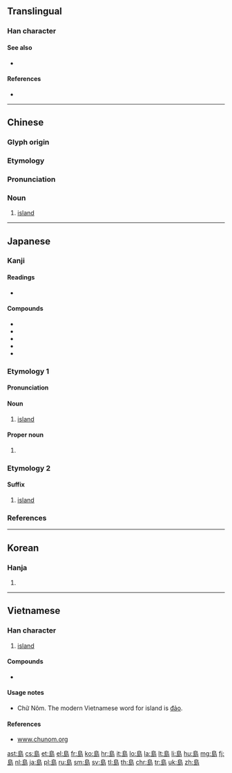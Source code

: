 {{also|岛|嶋|嶌|嶹}}
==Translingual==

===Han character===
{{Han char|rn=46|rad=山|as=07|sn=10|four=27727|canj=HAYU}}

====See also====
* {{l|mul|sc=Hani|嶼}}

====References====
* {{Han ref|kx=0312.040|dkj=08108|dj=0612.110|hdz=10775.140|uh=5CF6|ud=23798|bh=AE71|bd=44657}}

----

==Chinese==
{{zh-forms|s=岛|alt=嶋,嶌}}

===Glyph origin===
{{Han compound|鳥|山|ls=psc|c1=p|c2=s|t2=mountain}}

===Etymology===
{{rfe|zh}}

===Pronunciation===
{{zh-pron
|m=dǎo
|ma=y
|c=dou2
|h=pfs=tó
|mn=xm,zz,tn,kh,km,tc:tó/qz,tp,hc,yl,mg,lk,sx:tó͘
|md=dō̤
|w=2tau
|mc=y
|oc=y
|cat=n
}}

===Noun===
{{zh-noun}}

# [[island]]

{{zh-cat|Elementary}}

----

==Japanese==

===Kanji===
{{ja-kanji|grade=3|rs=山07}}

====Readings====
* {{ja-readings|goon=[[とう]] (tō)|kanon=[[とう]] (tō)|nanori=[[しま]] (shima)|kun=[[しま]] (shima)}}

====Compounds====
* {{ja-r|群島|ぐんとう}}
* {{ja-r|島影|しまかげ}}
* {{ja-r|島嶼|とうしょ}}
* {{ja-r|列島|れっとう}}
* {{ja-r|宝島|たからじま}}

===Etymology 1===
{{ja-kanjitab|しま|yomi=k}}
{{rfe|lang=ja}}

====Pronunciation====
{{ja-pron|しま|acc=o|acc_ref=NHK|y=k}}

====Noun====
{{ja-noun|しま}}

# [[island]]

====Proper noun====
{{ja-pos|proper|しま}}

# {{surname|lang=ja|sort=しま}}

===Etymology 2===
{{ja-kanjitab|とう|yomi=o}}
{{rfe|lang=ja}}

====Suffix====
{{ja-pos|suffix|とう}}

# [[island]] {{qualifier|in place names}}

===References===
<references/>

----

==Korean==

===Hanja===
{{ko-hanja|hangeul=도|eumhun=섬|mr=to}}

# {{defn|lang=ko|sort=山07}}

----

==Vietnamese==

===Han character===
{{vi-hantu|[[đảo]], [[láo]]|rs=山07}}

# [[island]]

====Compounds====
* {{l|vi|半島|tr=[[bán đảo]]}}

====Usage notes====
* Chữ Nôm. The modern Vietnamese word for island is [[đảo]].

====References====
* [http://www.chunom.org/pages/島 www.chunom.org]

[[ast:島]]
[[cs:島]]
[[et:島]]
[[el:島]]
[[fr:島]]
[[ko:島]]
[[hr:島]]
[[it:島]]
[[lo:島]]
[[la:島]]
[[lt:島]]
[[li:島]]
[[hu:島]]
[[mg:島]]
[[fj:島]]
[[nl:島]]
[[ja:島]]
[[pl:島]]
[[ru:島]]
[[sm:島]]
[[sv:島]]
[[tl:島]]
[[th:島]]
[[chr:島]]
[[tr:島]]
[[uk:島]]
[[zh:島]]